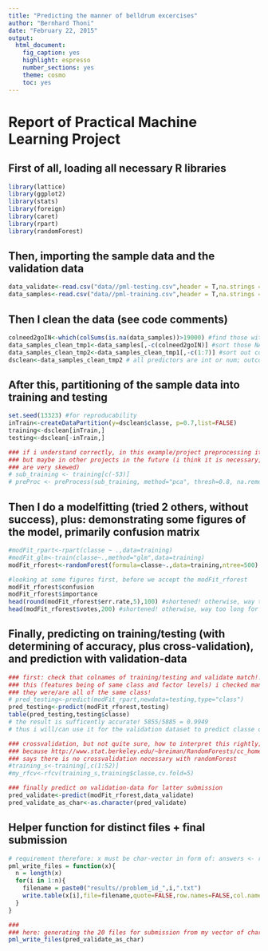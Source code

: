 ```yaml
---
title: "Predicting the manner of belldrum excercises"
author: "Bernhard Thoni"
date: "February 22, 2015"
output:
  html_document:
    fig_caption: yes
    highlight: espresso
    number_sections: yes
    theme: cosmo
    toc: yes
---
```


# Report of Practical Machine Learning Project

## First of all, loading all necessary R libraries
```r
library(lattice)
library(ggplot2)
library(stats)
library(foreign)
library(caret)
library(rpart)
library(randomForest)
```

## Then, importing the sample data and the validation data
```r
data_validate<-read.csv("data//pml-testing.csv",header = T,na.strings = c(""," ","NA","#DIV/0!"),strip.white=T)
data_samples<-read.csv("data//pml-training.csv",header = T,na.strings = c(""," ","NA"),strip.white=T)
```

## Then I clean the data (see code comments)
```r
colneed2goIN<-which(colSums(is.na(data_samples))>19000) #find those with more than 19000 NAs
data_samples_clean_tmp1<-data_samples[,-c(colneed2goIN)] #sort those NAs out
data_samples_clean_tmp2<-data_samples_clean_tmp1[,-c(1:7)] #sort out column 1 to 7, as inneccesary for model/pr
dsclean<-data_samples_clean_tmp2 # all predictors are int or num; outcome classe is factor
```

## After this, partitioning of the sample data into training and testing
```r
set.seed(13323) #for reproducability
inTrain<-createDataPartition(y=dsclean$classe, p=0.7,list=FALSE)
training<-dsclean[inTrain,]
testing<-dsclean[-inTrain,]

### if i understand correctly, in this example/project preprocessing it is NOT necessary
### but maybe in other projects in the future (i think it is necessary, if predictors
### are very skewed)
# sub_training <- training[c(-53)]
# preProc <- preProcess(sub_training, method="pca", thresh=0.8, na.remove=TRUE)
```

## Then I do a modelfitting (tried 2 others, without success), plus: demonstrating some figures of the model, primarily confusion matrix
```r
#modFit_rpart<-rpart(classe ~ .,data=training)
#modFit_glm<-train(classe~.,method="glm",data=training)
modFit_rforest<-randomForest(formula=classe~.,data=training,ntree=500)

#looking at some figures first, before we accept the modFit_rforest
modFit_rforest$confusion
modFit_rforest$importance
head(round(modFit_rforest$err.rate,5),100) #shortened! otherwise, way too long
head(modFit_rforest$votes,200) #shortened! otherwise, way too long for report
```

## Finally, predicting on training/testing (with determining of accuracy, plus cross-validation), and prediction with validation-data
```r
### first: check that colnames of training/testing and validate match!!!
### this (features being of same class and factor levels) i checked manually;
### they were/are all of the same class! 
# pred_testing<-predict(modFit_rpart,newdata=testing,type="class")
pred_testing<-predict(modFit_rforest,testing)
table(pred_testing,testing$classe) 
# the result is sufficently accurate! 5855/5885 = 0.9949
# thus i will/can use it for the validation dataset to predict classe of it

### crossvalidation, but not quite sure, how to interpret this rightly;
### because http://www.stat.berkeley.edu/~breiman/RandomForests/cc_home.htm#ooberr
### says there is no crossvalidation necessary with randomForest
#training_s<-training[,c(1:52)]
#my_rfcv<-rfcv(training_s,training$classe,cv.fold=5)

### finally predict on validation-data for latter submission
pred_validate<-predict(modFit_rforest,data_validate)
pred_validate_as_char<-as.character(pred_validate)
```

## Helper function for distinct files + final submission
```r
# requirement therefore: x must be char-vector in form of: answers <- rep("A", 20)
pml_write_files = function(x){
  n = length(x)
  for(i in 1:n){
    filename = paste0("results//problem_id_",i,".txt")
    write.table(x[i],file=filename,quote=FALSE,row.names=FALSE,col.names=FALSE)
  }
}

###
### here: generating the 20 files for submission from my vector of chars
pml_write_files(pred_validate_as_char)
```
